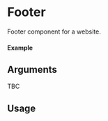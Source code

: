 
<Meta of={Footer} title="Footer" />

# Footer

Footer component for a website.

#### Example

<Canvas of={Footer.Default} />

## Arguments

TBC

## Usage

```ts
import { Footer } from "@nick8green/components";

const Example = () => {
  return (
      <Footer
      />
  );
};

export default Example;
```
